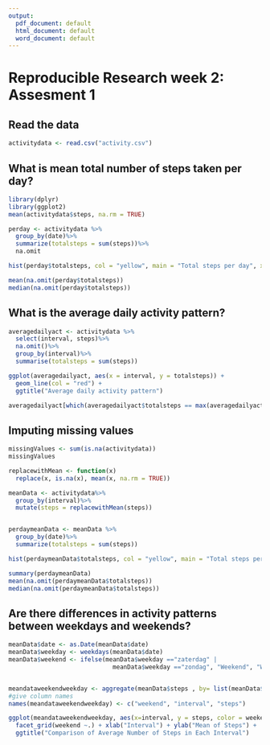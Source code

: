 ```yaml
---
output:
  pdf_document: default
  html_document: default
  word_document: default
---
```

# Reproducible Research week 2: Assesment 1


## Read the data
```r
activitydata <- read.csv("activity.csv")

```

## What is mean total number of steps taken per day?
```r
library(dplyr)
library(ggplot2)
mean(activitydata$steps, na.rm = TRUE)

perday <- activitydata %>%
  group_by(date)%>%
  summarize(totalsteps = sum(steps))%>%
  na.omit

hist(perday$totalsteps, col = "yellow", main = "Total steps per day", xlab = "Total daily Steps", breaks = 20)

mean(na.omit(perday$totalsteps))
median(na.omit(perday$totalsteps))
```

## What is the average daily activity pattern?
```r
averagedailyact <- activitydata %>%
  select(interval, steps)%>%
  na.omit()%>%
  group_by(interval)%>%
  summarise(totalsteps = sum(steps))

ggplot(averagedailyact, aes(x = interval, y = totalsteps)) + 
  geom_line(col = "red") +
  ggtitle("Average daily activity pattern")

averagedailyact[which(averagedailyact$totalsteps == max(averagedailyact$totalsteps)),]
```

## Imputing missing values
```r
missingValues <- sum(is.na(activitydata))
missingValues

replacewithMean <- function(x)
  replace(x, is.na(x), mean(x, na.rm = TRUE))

meanData <- activitydata%>% 
  group_by(interval)%>%
  mutate(steps = replacewithMean(steps))


perdaymeanData <- meanData %>%
  group_by(date)%>%
  summarize(totalsteps = sum(steps))

hist(perdaymeanData$totalsteps, col = "yellow", main = "Total steps per day", xlab = "Total daily Steps", breaks = 20)

summary(perdaymeanData)
mean(na.omit(perdaymeanData$totalsteps))
median(na.omit(perdaymeanData$totalsteps))
```

## Are there differences in activity patterns between weekdays and weekends?
```r
meanData$date <- as.Date(meanData$date)
meanData$weekday <- weekdays(meanData$date)
meanData$weekend <- ifelse(meanData$weekday =="zaterdag" | 
                             meanData$weekday =="zondag", "Weekend", "Weekday")


meandataweekendweekday <- aggregate(meanData$steps , by= list(meanData$weekend, meanData$interval), na.omit(mean))
#give column names
names(meandataweekendweekday) <- c("weekend", "interval", "steps")

ggplot(meandataweekendweekday, aes(x=interval, y = steps, color = weekend)) + geom_line()+
  facet_grid(weekend ~.) + xlab("Interval") + ylab("Mean of Steps") +
  ggtitle("Comparison of Average Number of Steps in Each Interval")
```
